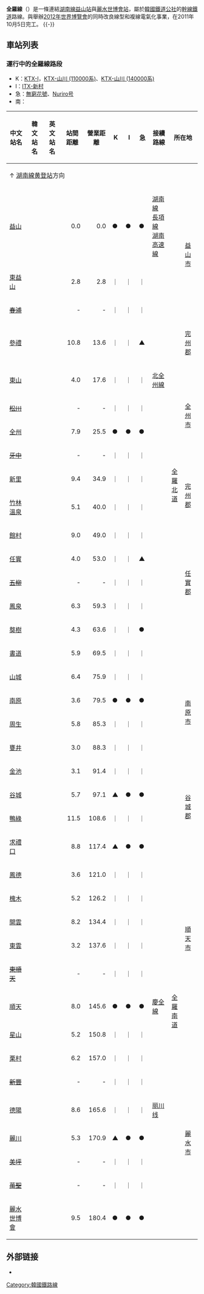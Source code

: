 {{鐵道路線情報
|諺文 = 전라선
|漢字 = 全羅線
|馬-賴式 = Chŏlla sŏn
|文觀部式 = Jeolla seon
|路線名稱 = 全羅線
|路線顏色 = {{韓國鐵道路線色|KR}}
|圖片 = Korail Jeolla Line.png
|圖片說明 = 全羅線的位置
|圖片2 = 
|圖片說明2 = 
|種類 = [[幹線鐵道|幹線鐵道]]
|國家 = {{KOR}}
|路線網 = 
|狀態 = 營業中
|途經路線 = 
|起點 = [[益山站|益山站]]
|終點 = [[麗水世博會站|麗水世博會站]]
|站數 = 31個
|載客量 = 
|路線編號 = 209
|通車 = 1914年10月17日
|擁有者 = [[大韓民國政府|大韓民國政府]]<br />（委托[[國家鐵道公團|國家鐵道公團]]）
|營運者 = [[韓國鐵道公社|韓國鐵道公社]]<br />全羅線鐵道<ref>益山 - 신리之間BTL與留置保修</ref>
|營業距離 = 180.4公里
|實際距離 = 
|軌距 = 1,435毫米（[[標準軌|標準軌]]）
|軌道數量 = [[複線鐵路|2]]（益山 - 麗川）<br />[[單線鐵路|1]]（麗川 - 麗水世博會）
|電氣化方式 = 高架電纜<br>[[交流電|交流電]] 25,000 V 60 Hz
|保安裝置 = [[自動列車停止裝置|ATS]]、ATP
|營業最高速度 = 益山至麗水世博 200公里/小時（KTX）<ref>KTX 702號列車在順天至麗水世博段可達230公里/小時。</ref><br/>益山至麗水世博 150公里/小時（一般列車）
|設計最高速度 = 230公里/小時
}}
{{全羅線RDT}}
'''全羅線'''（{{kor|諺=전라선|漢=全羅線|羅=Jeolla seon|f=y}}）是一條連結[[湖南線|湖南線]][[益山站|益山站]]與[[麗水世博會站|麗水世博會站]]，屬於[[韓國鐵道公社|韓國鐵道公社]]的[[幹線鐵道|幹線鐵道]]路線。與舉辦[[2012年世界博覽會|2012年世界博覽會]]的同時改良線型和複線電氣化事業，在2011年10月5日完工。
{{-}}

== 車站列表 ==
=== 運行中的全羅線路段 ===
* K：[[KTX-I|KTX-I]]，[[KTX-山川_(110000系)|KTX-山川 (110000系)]]、[[KTX-山川_(140000系)|KTX-山川 (140000系)]]
* I：[[ITX-新村|ITX-新村]]
* 急：[[無窮花號|無窮花號]]、[[Nuriro号|Nuriro号]]
* 南：{{link-ko|南島海洋列車|남도해양열차}}
{| class="wikitable" style=" text-align: center;"
|- style="border-bottom: solid 0.25em {{韓國鐵道路線色|KR}};"
! 中文站名
! 韓文站名
! 英文站名
! 站間距離
! 營業距離
! style="width: 1.2em;" | K
! style="width: 1.2em;" | I
! style="width: 1.2em;" | 急
! 接續路線
! colspan="2"| 所在地
! 備註
|-
|colspan="12"|↑ [[湖南線|湖南線]][[黄登站|黄登站]]方向
|-
| [[益山站|益山]]
| {{lang|ko|익산}}
| {{lang|en|Iksan}}
| style="text-align: right;" | 0.0
| style="text-align: right;" | 0.0
| ●
| ●
| ●
| [[湖南線|湖南線]]<br />[[長項線|長項線]]<br />[[湖南高速線|湖南高速線]]
| style="width: 1.2em;" rowspan="21" | [[全羅北道|全羅北道]]
| rowspan="3" | [[益山市|益山市]]
|
|-
| [[东益山站|東益山]]
| {{lang|ko|동익산}}
| {{lang|en|Dongiksan}}
| style="text-align: right;" | 2.8
| style="text-align: right;" | 2.8
|｜
|｜
|｜
| 
| 
|-
| <del>[[春浦站|春浦]]</del>
| <del>{{lang|ko|춘포}}</del>
| <del>{{lang|en|Chunpo}}</del>
| style="text-align: right;" | -
| style="text-align: right;" | -
| ｜
| ｜
| ｜
| 
| （廢站）
|-
| [[参礼站|參禮]]
| {{lang|ko|삼례}}
| {{lang|en|Samnye}}
| style="text-align: right;" | 10.8
| style="text-align: right;" | 13.6
| ｜
| ｜
| ▲
| 
| [[完州郡|完州郡]]
| 
|-
| [[东山站_(全罗北道)|東山]]
| {{lang|ko|동산}}
| {{lang|en|Dongsan}}
| style="text-align: right;" | 4.0
| style="text-align: right;" | 17.6
| ｜
| ｜
| ｜
| [[北全州線|北全州線]]
| rowspan="4" | [[全州市|全州市]]
| 
|-
| <del>[[松川站_(全罗北道)|松川]]</del>
| <del>{{lang|ko|송천}}</del>
| <del>{{lang|en|Songcheon}}</del>
| style="text-align: right;" | -
| style="text-align: right;" | -
| ｜
| ｜
| ｜
| 
| （廢站）
|-
| [[全州站_(韩国)|全州]]
| {{lang|ko|전주}}
| {{lang|en|Jeonju}}
| style="text-align: right;" | 7.9
| style="text-align: right;" | 25.5
| ●
| ●
| ●
|
|
|-
| <del>[[牙中站|牙中]]</del>
| <del>{{lang|ko|아중}}</del>
| <del>{{lang|en|Ajung}}</del>
| style="text-align: right;" | -
| style="text-align: right;" | -
| ｜
| ｜
| ｜
| 
| （廢站）
|-
| [[新里站_(全罗北道)|新里]]
| {{lang|ko|신리}}
| {{lang|en|Sin-ri}}
| style="text-align: right;" | 9.4
| style="text-align: right;" | 34.9
| ｜
| ｜
| ｜
| 
| rowspan="2" | [[完州郡|完州郡]]
| 
|-
| [[竹林温泉站|竹林溫泉]]
| {{lang|ko|죽림온천}}
| {{lang|en|Jungnim oncheon}}
| style="text-align: right;" | 5.1
| style="text-align: right;" | 40.0
| ｜
| ｜
| ｜
| 
| 無人站
|-
| [[馆村站|館村]]
| {{lang|ko|관촌}}
| {{lang|en|Gwanchon}}
| style="text-align: right;" | 9.0
| style="text-align: right;" | 49.0
| ｜
| ｜
| ｜
| 
| rowspan="5" | [[任實郡|任實郡]]
| 
|-
| [[任实站|任實]]
| {{lang|ko|임실}}
| {{lang|en|Imsil}}
| style="text-align: right;" | 4.0
| style="text-align: right;" | 53.0
| ｜
| ｜
| ▲
| 
| 
|-
| <del>[[五柳站|五柳]]</del>
| <del>{{lang|ko|오류}}</del>
| <del>{{lang|en|Oryu}}</del>
| style="text-align: right;" | -
| style="text-align: right;" | -
| ｜
| ｜
| ｜
| 
| （廢站）
|-
| [[凤泉站_(全罗北道)|鳳泉]]
| {{lang|ko|봉천}}
| {{lang|en|Bongcheon}}
| style="text-align: right;" | 6.3
| style="text-align: right;" | 59.3
| ｜
| ｜
| ｜
| 
| 無人站
|-
| [[獒樹站|獒樹]]
| {{lang|ko|오수}}
| {{lang|en|Osu}}
| style="text-align: right;" | 4.3
| style="text-align: right;" | 63.6
| ｜
| ｜
| ●
| 
| 
|-
| [[书道站|書道]]
| {{lang|ko|서도}}
| {{lang|en|Seodo}}
| style="text-align: right;" | 5.9
| style="text-align: right;" | 69.5
| ｜
| ｜
| ｜
| 
| rowspan="6" | [[南原市|南原市]]
| 
|-
| [[山城站_(全罗北道)|山城]]
| {{lang|ko|산성}}
| {{lang|en|Sanseong}}
| style="text-align: right;" | 6.4
| style="text-align: right;" | 75.9
| ｜
| ｜
| ｜
| 
| 無人站
|-
| [[南原站|南原]]
| {{lang|ko|남원}}
| {{lang|en|Namwon}}
| style="text-align: right;" | 3.6
| style="text-align: right;" | 79.5
| ●
| ●
| ●
| 
| 
|-
| [[周生站|周生]]
| {{lang|ko|주생}}
| {{lang|en|Jusaeng}}
| style="text-align: right;" | 5.8
| style="text-align: right;" | 85.3
| ｜
| ｜
| ｜
| 
| 無人站
|-
| [[甕井站|甕井]]
| {{lang|ko|옹정}}
| {{lang|en|Ongjeong}}
| style="text-align: right;" | 3.0
| style="text-align: right;" | 88.3
| ｜
| ｜
| ｜
| 
| 無人站
|-
| [[金池站|金池]]
| {{lang|ko|금지}}
| {{lang|en|Geumji}}
| style="text-align: right;" | 3.1
| style="text-align: right;" | 91.4
| ｜
| ｜
| ｜
| 
| 
|-
| [[谷城站_(全罗南道)|谷城]]
| {{lang|ko|곡성}}
| {{lang|en|Gokseong}}
| style="text-align: right;" | 5.7
| style="text-align: right;" | 97.1
| ▲
| ●
| ●
|
| style="width: 1.2em;" rowspan="17" | [[全羅南道|全羅南道]]
| rowspan="2" | [[谷城郡|谷城郡]]
|
|-
| [[鸭绿站|鴨綠]]
| {{lang|ko|압록}}
| {{lang|en|Amnok}}
| style="text-align: right;" | 11.5
| style="text-align: right;" | 108.6
| ｜
| ｜
| ｜
| 
| 
|-
| [[求礼口站|求禮口]]
| {{lang|ko|구례구}}
| {{lang|en|Guryegu}}
| style="text-align: right;" | 8.8
| style="text-align: right;" | 117.4
| ▲
| ●
| ●
|
| rowspan="8" | [[順天市|順天市]]
|
|-
| [[凤德站_(全罗南道)|鳳德]]
| {{lang|ko|봉덕}}
| {{lang|en|Bongdeok}}
| style="text-align: right;" | 3.6
| style="text-align: right;" | 121.0
| ｜
| ｜
| ｜
| 
| 無人站
|-
| [[槐木站|槐木]]
| {{lang|ko|괴목}}
| {{lang|en|Goemok}}
| style="text-align: right;" | 5.2
| style="text-align: right;" | 126.2
| ｜
| ｜
| ｜
| 
| 無人站
|-
| [[开云站|開雲]]
| {{lang|ko|개운}}
| {{lang|en|Gaeun}}
| style="text-align: right;" | 8.2
| style="text-align: right;" | 134.4
| ｜
| ｜
| ｜
| 
| 無人站
|-
| [[东云站_(全罗南道)|東雲]]
| {{lang|ko|동운}}
| {{lang|en|Dongun}}
| style="text-align: right;" | 3.2
| style="text-align: right;" | 137.6
| ｜
| ｜
| ｜
| 
| 無人站
|-
| <del>[[东顺天站|東順天]]</del>
| <del>{{lang|ko|동순천}}</del>
| <del>{{lang|en|Dongsuncheon}}</del>
| style="text-align: right;" | -
| style="text-align: right;" | -
| ｜
| ｜
| ｜
| 
| （廢站）
|-
| [[顺天站_(全罗南道)|順天]]
| {{lang|ko|순천}}
| {{lang|en|Suncheon}}
| style="text-align: right;" | 8.0
| style="text-align: right;" | 145.6
|●
|●
|●
| [[慶全線|慶全線]]
| 
|-
| [[星山站|星山]]
| {{lang|ko|성산}}
| {{lang|en|Seongsan}}
| style="text-align: right;" | 5.2
| style="text-align: right;" | 150.8
| ｜
| ｜
| ｜
| {{link-ko|全慶三角線|전경삼각선}}
| 無人站
|-
| [[栗村站|栗村]]
| {{lang|ko|율촌}}
| {{lang|en|Yulchon}}
| style="text-align: right;" | 6.2
| style="text-align: right;" | 157.0
| ｜
| ｜
| ｜
| 
| rowspan="7" | [[麗水市|麗水市]]
| 
|-
| <del>[[新丰站_(全罗南道)|新豐]]</del>
| <del>{{lang|ko|신풍}}</del>
| <del>{{lang|en|Sinpung}}</del>
| style="text-align: right;" | -
| style="text-align: right;" | -
| ｜
| ｜
| ｜
| 
| （廢站）
|-
| [[德阳站_(全罗南道)|德陽]]
| {{lang|ko|덕양}}
| {{lang|en|Deogyang}}
| style="text-align: right;" | 8.6
| style="text-align: right;" | 165.6
| ｜
| ｜
| ｜
| [[丽川线|丽川线]]
| 
|-
| [[丽川站|麗川]]
| {{lang|ko|여천}}
| {{lang|en|Yeocheon}}
| style="text-align: right;" | 5.3
| style="text-align: right;" | 170.9
| ▲
| ●
| ●
| 
| {{link-ko|南島海洋列車|남도해양열차}}通過
|-
| <del>[[美坪站|美坪]]</del>
| <del>{{lang|ko|미평}}</del>
| <del>{{lang|en|Mipyeong}}</del>
| style="text-align: right;" | -
| style="text-align: right;" | -
|｜
|｜
|｜
| 
| （廢站）
|-
| <del>[[万圣站|萬聖]]</del>
| <del>{{lang|ko|만성}}</del>
| <del>{{lang|en|Manseong}}</del>
| style="text-align: right;" | -
| style="text-align: right;" | -
|｜
|｜
|｜
| 
| （廢站）
|-
| [[麗水世博會站|麗水世博會]]
| {{lang|ko|여수엑스포}}
| {{lang|en|Yeosu EXPO}}
| style="text-align: right;" | 9.5
| style="text-align: right;" | 180.4
| ●
| ●
| ●
|
| 
|}

==外部链接==
*{{Cite website|title=[한국철도 랜선여행] 무궁화호 운전실 타고 여수엑스포에서 익산까지 🚄 │ KORAIL Train driver's view (From YEOSU-EXPO to IKSAN)|trans_title=[韩国铁道 缆线试乘] 无穷花号 运转室 丽水EXPO至益山|url=https://www.youtube.com/watch?v=QbswymhifIs|publisher=YouTube|language=ko|access-date=2022-03-13|archive-date=2022-04-03|archive-url=https://web.archive.org/web/20220403164020/https://www.youtube.com/watch?v=QbswymhifIs}}

{{全罗线}}
{{韩国铁道公社路线}}

[[Category:韓國鐵路線|Category:韓國鐵路線]]